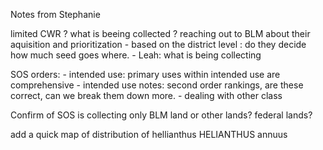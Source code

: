 Notes from Stephanie 

limited CWR 
? what is beeing collected 
? reaching out to BLM about their aquisition and prioritization 
  - based on the district level : do they decide how much seed goes where. 
  - Leah: what is being collecting 

SOS orders: 
  - intended use: primary uses within intended use are comprehensive 
  - intended use notes: second order rankings, are these correct, can we break them down more. 
  - dealing with other class


Confirm of SOS is collecting only BLM land or other lands? federal lands? 

add a quick map of distribution of hellianthus HELIANTHUS annuus 
